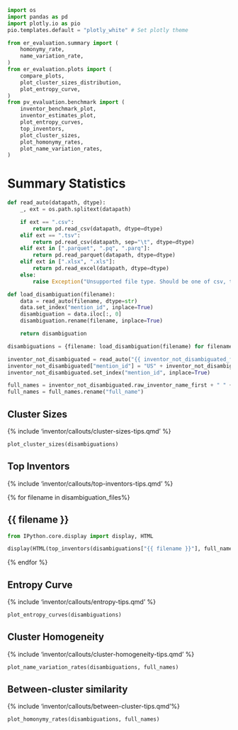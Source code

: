 ```python
import os
import pandas as pd
import plotly.io as pio
pio.templates.default = "plotly_white" # Set plotly theme

from er_evaluation.summary import (
    homonymy_rate,
    name_variation_rate,
)
from er_evaluation.plots import (
    compare_plots, 
    plot_cluster_sizes_distribution,
    plot_entropy_curve,
)
from pv_evaluation.benchmark import (
    inventor_benchmark_plot,
    inventor_estimates_plot,
    plot_entropy_curves,
    top_inventors,
    plot_cluster_sizes,
    plot_homonymy_rates,
    plot_name_variation_rates,
)
```

# Summary Statistics

```python
def read_auto(datapath, dtype):
    _, ext = os.path.splitext(datapath)

    if ext == ".csv":
        return pd.read_csv(datapath, dtype=dtype)
    elif ext == ".tsv":
        return pd.read_csv(datapath, sep="\t", dtype=dtype)
    elif ext in [".parquet", ".pq", ".parq"]:
        return pd.read_parquet(datapath, dtype=dtype)
    elif ext in [".xlsx", ".xls"]:
        return pd.read_excel(datapath, dtype=dtype)
    else:
        raise Exception("Unsupported file type. Should be one of csv, tsv, parquet, or xlsx.")

def load_disambiguation(filename):
    data = read_auto(filename, dtype=str)
    data.set_index("mention_id", inplace=True)
    disambiguation = data.iloc[:, 0]
    disambiguation.rename(filename, inplace=True)

    return disambiguation

disambiguations = {filename: load_disambiguation(filename) for filename in {{ disambiguation_files }}}

inventor_not_disambiguated = read_auto("{{ inventor_not_disambiguated_file }}", dtype=str)
inventor_not_disambiguated["mention_id"] = "US" + inventor_not_disambiguated.patent_id + "-" + inventor_not_disambiguated.inventor_sequence
inventor_not_disambiguated.set_index("mention_id", inplace=True)

full_names = inventor_not_disambiguated.raw_inventor_name_first + " " + inventor_not_disambiguated.raw_inventor_name_last
full_names = full_names.rename("full_name")
```

::: {.panel-tabset}

## Cluster Sizes

{% include 'inventor/callouts/cluster-sizes-tips.qmd' %}

:::{.column-body-outset}
```python
plot_cluster_sizes(disambiguations)
```
:::

## Top Inventors

{% include 'inventor/callouts/top-inventors-tips.qmd' %}

::: {.panel-tabset}

{% for filename in  disambiguation_files%}

## {{ filename }}

```python
from IPython.core.display import display, HTML

display(HTML(top_inventors(disambiguations["{{ filename }}"], full_names).to_html()))
```

{% endfor %}

:::

## Entropy Curve

{% include 'inventor/callouts/entropy-tips.qmd' %}

:::{.column-body-outset}
```python
plot_entropy_curves(disambiguations)
```
:::

## Cluster Homogeneity

{% include 'inventor/callouts/cluster-homogeneity-tips.qmd' %}

:::{.column-body-outset}
```python
plot_name_variation_rates(disambiguations, full_names)
```
:::

## Between-cluster similarity

{% include 'inventor/callouts/between-cluster-tips.qmd'%}

:::{.column-body-outset}
```python
plot_homonymy_rates(disambiguations, full_names)
```
:::

:::

